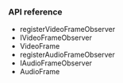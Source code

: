
<PlatformWrapper platform="flutter">

### API reference

* <Link to = "{{global.API_REF_FLUTTER_ROOT}}/class_imediaengine.html#api_imediaengine_registervideoframeobserver">registerVideoFrameObserver</Link>

* <Link to = "{{global.API_REF_FLUTTER_ROOT}}/class_ivideoframeobserver.html">IVideoFrameObserver</Link>

* <Link to = "{{global.API_REF_FLUTTER_ROOT}}/rtc_api_data_type.html#class_videoframe">VideoFrame</Link>

* <Link to = "{{global.API_REF_FLUTTER_ROOT}}/class_imediaengine.html#api_imediaengine_registeraudioframeobserver">registerAudioFrameObserver</Link>

* <Link to = "{{global.API_REF_FLUTTER_ROOT}}/class_iaudioframeobserver.html">IAudioFrameObserver</Link>

* <Link to = "{{global.API_REF_FLUTTER_ROOT}}/class_iaudioframeobserverbase.html#class_audioframe">AudioFrame</Link>

</PlatformWrapper>
